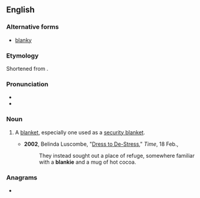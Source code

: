 ==English==

===Alternative forms===
* [[blanky]]

===Etymology===
Shortened from {{suffix|en|blanket|ie}}.

===Pronunciation===
* {{IPA|en|/ˈblæŋki/}}
* {{rhymes|en|æŋki|s=2}}

===Noun===
{{en-noun}}

# {{lb|en|childish|informal}} A [[blanket]], especially one used as a [[security blanket]].
#* '''2002''', Belinda Luscombe, "[https://web.archive.org/web/20101022103046/http://www.time.com/time/arts/article/0,8599,203627,00.html Dress to De-Stress]," ''Time'', 18 Feb.,
#*: They instead sought out a place of refuge, somewhere familiar with a '''blankie''' and a mug of hot cocoa.

===Anagrams===
* {{anagrams|en|a=abeikln|Kilbane|inkable}}